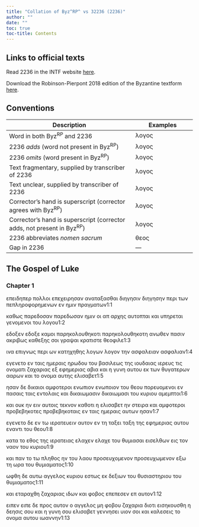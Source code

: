 ```yaml
---
title: "Collation of Byz^RP^ vs 32236 (2236)"
author: ""
date: ""
toc: true
toc-title: Contents
---
```


::: {.callout-note appearance="minimal" icon="false" collapse="true"}
# Links to official texts

Read 2236 in the INTF website [here](https://ntvmr.uni-muenster.de/manuscript-workspace?docID=32236).

Download the Robinson-Pierpont 2018 edition of the Byzantine textform [here](https://web.archive.org/web/20210413060536/https://byzantinetext.com/wp-content/uploads/2021/03/robinson-pierpont-2018-gnt-edition.pdf).


:::


::: {.callout-note appearance="minimal" icon="false" collapse="true"}
# Conventions

| Description                                                              	| Examples                           	|
|--------------------------------------------------------------------------	|------------------------------------	|
| Word in both Byz^RP^ and 2236                                   	| λογος                              	|
| 2236 *adds* (word not present in Byz^RP^)                       	| [λογος]{.greek-added}            	|
| 2236 *omits* (word present in Byz^RP^)                          	| [λογος]{.greek-omitted}          	|
| Text fragmentary, supplied by transcriber of 2236               	| [λογος]{.greek-supplied}         	|
| Text unclear, supplied by transcriber of 2236                   	| [λογος]{.unclear}                	|
| Corrector's hand is superscript (corrector agrees with Byz^RP^)          	| [λογος]{.corr}                   	|
| Corrector's hand is superscript (corrector adds, not present in Byz^RP^) 	| [[λογος]{.corr}]{.greek-added} 	|
| 2236 abbreviates *nomen sacrum*                                 	| [θεος]{.greek-abbr}            	|
| Gap in 2236                                                     	| [―]{.gap}                        	|
:::

## The Gospel of Luke

### Chapter 1

επειδηπερ πολλ[οι]{.unclear} επεχειρησαν αναταξασθαι [διηγησιν]{.greek-omitted} [διηγησην]{.greek-added} περι των πεπληροφορημενων εν ημιν πραγματων[1:1]{.aside}

καθως [παρεδοσαν]{.greek-omitted} [παρεδωσαν]{.greek-added} ημιν οι απ αρχης αυτοπται και υπηρεται γενομενοι του λογου[1:2]{.aside}

[εδοξεν]{.greek-omitted} [εδοξε]{.greek-added} καμοι [παρηκολουθηκοτι]{.greek-omitted} [παρηκολουθηκοτη]{.greek-added} ανωθεν πασιν ακριβως καθεξης σοι γραψαι κρατιστε θεοφιλε[1:3]{.aside}

ινα επιγνως περι ων κατηχηθης [λογων]{.greek-omitted} [λογον]{.greek-added} την [ασφαλειαν]{.greek-omitted} [ασφαλιαν]{.greek-added}[1:4]{.aside}

εγενετο εν ταις ημεραις ηρωδου του βασιλεως της ιουδαιας ιερευς τις ονοματι ζαχαριας [εξ]{.greek-omitted} εφημεριας αβια και η γυνη αυτου εκ των θυγατερων ααρων και το ονομα αυτης ελισαβετ[1:5]{.aside}

ησαν δε δικαιοι αμφοτεροι [ενωπιον]{.greek-omitted} [ενωποιον]{.greek-added} του [θεου]{.greek-abbr} πορευομενοι εν πασαις ταις εντολαις και [δικαιωμασιν]{.greek-omitted} [δικαιωμασι]{.greek-added} του [κυριου]{.greek-abbr} αμεμπτοι[1:6]{.aside}

και ουκ [ην]{.greek-omitted} [ειν]{.greek-added} αυτοις τεκνον καθοτι η ελισαβετ ην στειρα και αμφοτεροι [προβεβηκοτες]{.greek-omitted} [προβεβηκοταις]{.greek-added} εν ταις ημεραις αυτων ησαν[1:7]{.aside}

εγενετο δε εν τω ιερατευειν αυτον εν τη [ταξει]{.greek-omitted} [ταξη]{.greek-added} της εφημεριας αυτου εναντι του [θεου]{.greek-abbr}[1:8]{.aside}

κατα το εθος της ιερατειας [ελαχεν]{.greek-omitted} [ελαχε]{.greek-added} του θυμιασαι εισελθων εις τον ναον του [κυριου]{.greek-abbr}[1:9]{.aside}

και παν [το]{.greek-omitted} [τω]{.greek-added} πληθος ην του λαου [προσευχομενον]{.greek-omitted} [προσευχωμενον]{.greek-added} εξω τη ωρα του θυμιαματος[1:10]{.aside}

ωφθη δε αυτω αγγελος [κυριου]{.greek-abbr} εστως εκ δεξιων του θυσιαστηριου του θυμιαματος[1:11]{.aside}

και εταραχθη ζαχαριας ιδων και φοβος επεπεσεν επ αυτον[1:12]{.aside}

[ειπεν]{.greek-omitted} [ειπε]{.greek-added} δε προς αυτον ο [αγγελος]{.greek-omitted} [μη]{.greek-omitted} [φοβου]{.greek-omitted} [ζαχαρια]{.greek-omitted} [διοτι]{.greek-omitted} [εισηκουσθη]{.greek-omitted} [η]{.greek-omitted} [δεησις]{.greek-omitted} [σου]{.greek-omitted} [και]{.greek-omitted} [η]{.greek-omitted} [γυνη]{.greek-omitted} [σου]{.greek-omitted} [ελισαβετ]{.greek-omitted} [γεννησει]{.greek-omitted} [υιον]{.greek-omitted} [σοι]{.greek-omitted} [και]{.greek-omitted} [καλεσεις]{.greek-omitted} [το]{.greek-omitted} [ονομα]{.greek-omitted} [αυτου]{.greek-omitted} [ιωαννην]{.greek-omitted}[1:13]{.aside}

